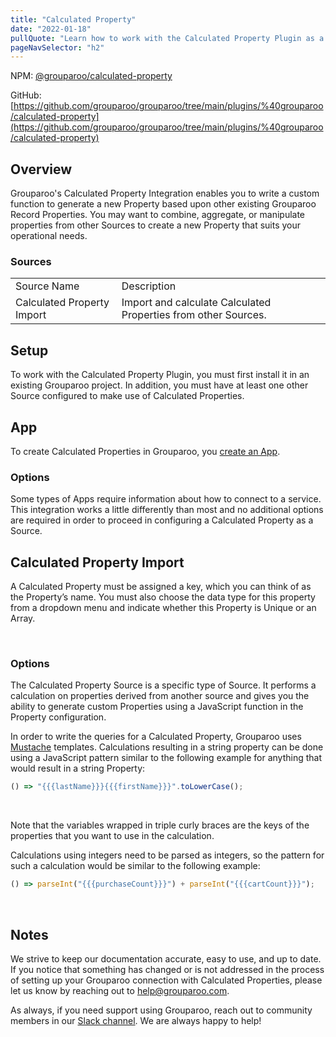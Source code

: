 ```yaml
---
title: "Calculated Property"
date: "2022-01-18"
pullQuote: "Learn how to work with the Calculated Property Plugin as a Source to generate custom transformed properties."
pageNavSelector: "h2"
---
```


NPM: [@grouparoo/calculated-property](https://www.npmjs.com/package/@grouparoo/calculated-property)

GitHub: [https://github.com/grouparoo/grouparoo/tree/main/plugins/%40grouparoo/calculated-property](https://github.com/grouparoo/grouparoo/tree/main/plugins/%40grouparoo/calculated-property)

## Overview

Grouparoo's Calculated Property Integration enables you to write a custom function to generate a new Property based upon other existing Grouparoo Record Properties. You may want to combine, aggregate, or manipulate properties from other Sources to create a new Property that suits your operational needs.

### Sources

<table className="docTable">
  <tablebody>
    <tr>
      <td>Source Name</td>
      <td>Description</td>
    </tr>
    <tr>
      <td>Calculated Property Import</td>
      <td>Import and calculate Calculated Properties from other Sources.</td>
    </tr>
  </tablebody>
</table>

## Setup

To work with the Calculated Property Plugin, you must first install it in an existing Grouparoo project. In addition, you must have at least one other Source configured to make use of Calculated Properties.

## App

To create Calculated Properties in Grouparoo, you [create an App](https://www.grouparoo.com/docs/config/apps).

### Options

Some types of Apps require information about how to connect to a service. This integration works a little differently than most and no additional options are required in order to proceed in configuring a Calculated Property as a Source.

## Calculated Property Import

A Calculated Property must be assigned a key, which you can think of as the Property’s name. You must also choose the data type for this property from a dropdown menu and indicate whether this Property is Unique or an Array.

<ImageInBrowserFrame
  src="/images/docs/integrations/calculated-property/app/options.png"
  alt="Calculated Property App Options"
  width={733}
  height={236}
/>
<br />

### Options

The Calculated Property Source is a specific type of Source. It performs a calculation on properties derived from another source and gives you the ability to generate custom Properties using a JavaScript function in the Property configuration.

In order to write the queries for a Calculated Property, Grouparoo uses [Mustache](https://mustache.github.io/) templates. Calculations resulting in a string property can be done using a JavaScript pattern similar to the following example for anything that would result in a string Property:

```js
() => "{{{lastName}}}{{{firstName}}}".toLowerCase();
```

<ImageInBrowserFrame
  src="/images/docs/integrations/calculated-property/app/string-type.png"
  alt="Calculated Property String Type Example"
  width={733}
  height={214}
/>

<br />

Note that the variables wrapped in triple curly braces are the keys of the properties that you want to use in the calculation.

Calculations using integers need to be parsed as integers, so the pattern for such a calculation would be similar to the following example:

```js
() => parseInt("{{{purchaseCount}}}") + parseInt("{{{cartCount}}}");
```

<ImageInBrowserFrame
  src="/images/docs/integrations/calculated-property/app/int-type.png"
  alt="Calculated Property Integer Type Example"
  width={733}
  height={258}
/>
<br />

## Notes

We strive to keep our documentation accurate, easy to use, and up to date. If you notice that something has changed or is not addressed in the process of setting up your Grouparoo connection with Calculated Properties, please let us know by reaching out to [help@grouparoo.com](mailto:help@grouparoo.com).

As always, if you need support using Grouparoo, reach out to community members in our [Slack channel](https://www.grouparoo.com/chat). We are always happy to help!
